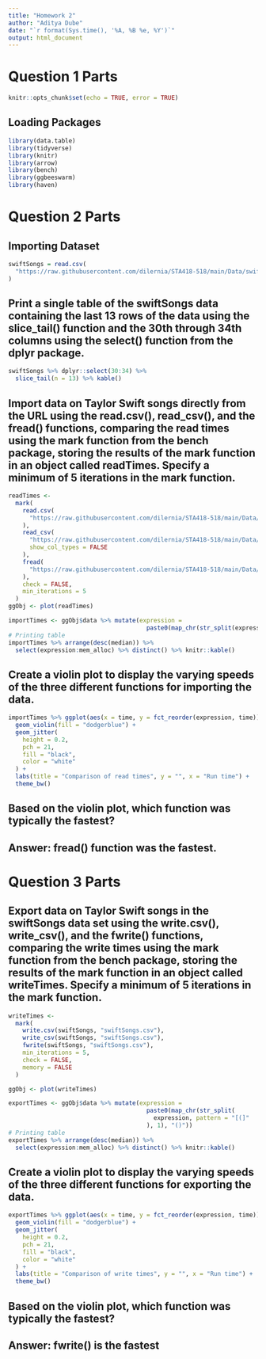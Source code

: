 ```yaml
---
title: "Homework 2"
author: "Aditya Dube"
date: "`r format(Sys.time(), '%A, %B %e, %Y')`"
output: html_document
---
```


# Question 1 Parts 

```r
knitr::opts_chunk$set(echo = TRUE, error = TRUE)
```

## Loading Packages 

```r
library(data.table)
library(tidyverse)
library(knitr)
library(arrow)
library(bench)
library(ggbeeswarm)
library(haven)
```
# Question 2 Parts 

## Importing Dataset 

```r
swiftSongs = read.csv(
  "https://raw.githubusercontent.com/dilernia/STA418-518/main/Data/swiftSongs.csv"
)
```

## Print a single table of the swiftSongs data containing the last 13 rows of the data using the slice_tail() function and the 30th through 34th columns using the select() function from the dplyr package.

```r
swiftSongs %>% dplyr::select(30:34) %>% 
  slice_tail(n = 13) %>% kable()
```

## Import data on Taylor Swift songs directly from the URL using the read.csv(), read_csv(), and the fread() functions, comparing the read times using the mark function from the bench package, storing the results of the mark function in an object called readTimes. Specify a minimum of 5 iterations in the mark function.

```r
readTimes <-
  mark(
    read.csv(
      "https://raw.githubusercontent.com/dilernia/STA418-518/main/Data/swiftSongs.csv"
    ),
    read_csv(
      "https://raw.githubusercontent.com/dilernia/STA418-518/main/Data/swiftSongs.csv",
      show_col_types = FALSE
    ),
    fread(
      "https://raw.githubusercontent.com/dilernia/STA418-518/main/Data/swiftSongs.csv"
    ),
    check = FALSE,
    min_iterations = 5
  )
ggObj <- plot(readTimes)

importTimes <- ggObj$data %>% mutate(expression =
                                       paste0(map_chr(str_split(expression, pattern = "[(]"), 1), "()"))
# Printing table
importTimes %>% arrange(desc(median)) %>%
  select(expression:mem_alloc) %>% distinct() %>% knitr::kable()

```

## Create a violin plot to display the varying speeds of the three different functions for importing the data. 

```r
importTimes %>% ggplot(aes(x = time, y = fct_reorder(expression, time))) +
  geom_violin(fill = "dodgerblue") +
  geom_jitter(
    height = 0.2,
    pch = 21,
    fill = "black",
    color = "white"
  ) +
  labs(title = "Comparison of read times", y = "", x = "Run time") +
  theme_bw()
```

## Based on the violin plot, which function was typically the fastest?

## Answer: fread() function was the fastest.

# Question 3 Parts

## Export data on Taylor Swift songs in the swiftSongs data set using the write.csv(), write_csv(), and the fwrite() functions, comparing the write times using the mark function from the bench package, storing the results of the mark function in an object called writeTimes. Specify a minimum of 5 iterations in the mark function.

```r

writeTimes <-
  mark(
    write.csv(swiftSongs, "swiftSongs.csv"),
    write_csv(swiftSongs, "swiftSongs.csv"),
    fwrite(swiftSongs, "swiftSongs.csv"),
    min_iterations = 5,
    check = FALSE,
    memory = FALSE
  )

ggObj <- plot(writeTimes)

exportTimes <- ggObj$data %>% mutate(expression =
                                       paste0(map_chr(str_split(
                                         expression, pattern = "[(]"
                                       ), 1), "()"))
# Printing table
exportTimes %>% arrange(desc(median)) %>%
  select(expression:mem_alloc) %>% distinct() %>% knitr::kable()
```
## Create a violin plot to display the varying speeds of the three different functions for exporting the data. 

```r
exportTimes %>% ggplot(aes(x = time, y = fct_reorder(expression, time))) +
  geom_violin(fill = "dodgerblue") +
  geom_jitter(
    height = 0.2,
    pch = 21,
    fill = "black",
    color = "white"
  ) +
  labs(title = "Comparison of write times", y = "", x = "Run time") +
  theme_bw()
```

## Based on the violin plot, which function was typically the fastest?

## Answer: fwrite() is the fastest